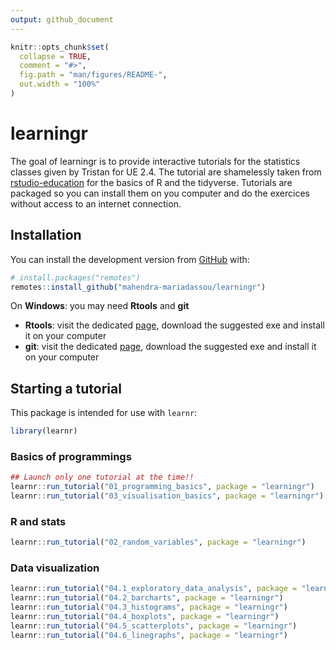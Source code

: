 ```yaml
---
output: github_document
---
```


<!-- README.md is generated from README.Rmd. Please edit that file -->

```r
knitr::opts_chunk$set(
  collapse = TRUE,
  comment = "#>",
  fig.path = "man/figures/README-",
  out.width = "100%"
)
```

# learningr

<!-- badges: start -->
<!-- badges: end -->

The goal of learningr is to provide interactive tutorials for the statistics classes given by Tristan for UE 2.4. The tutorial are shamelessly taken from [rstudio-education](https://rstudio.cloud/learn/primers) for the basics of R and the tidyverse. Tutorials are packaged so you can install them on you computer and do the exercices without access to an internet connection. 

## Installation

You can install the development version from [GitHub](https://github.com/) with:

``` r
# install.packages("remotes")
remotes::install_github("mahendra-mariadassou/learningr")
```

<!-- If the installation of `devtools` fails, you may need to install some system dependencies (for example on ubuntu/debian): -->
<!-- ```{bash, eval = FALSE} -->
<!-- sudo apt-get install libxml2-dev libcurl4-openssl-dev libssl-dev -->
<!-- ``` -->

<!-- On Mac, you may need some of the compiling tools listed [here](https://cran.r-project.org/bin/macosx/tools/) -->

On **Windows**: you may need **Rtools** and **git** 

- **Rtools**: visit the dedicated [page](https://cran.r-project.org/bin/windows/Rtools/), download the suggested exe and install it on your computer
- **git**: visit the dedicated [page](https://git-scm.com/download/win), download the suggested exe and install it on your computer

## Starting a tutorial

This package is intended for use with `learnr`:

```r
library(learnr)
```

### Basics of programmings 

```r
## Launch only one tutorial at the time!!
learnr::run_tutorial("01_programming_basics", package = "learningr")
learnr::run_tutorial("03_visualisation_basics", package = "learningr")
```

### R and stats

```r
learnr::run_tutorial("02_random_variables", package = "learningr")
```

### Data visualization

```r
learnr::run_tutorial("04.1_exploratory_data_analysis", package = "learningr")
learnr::run_tutorial("04.2_barcharts", package = "learningr")
learnr::run_tutorial("04.3_histograms", package = "learningr")
learnr::run_tutorial("04.4_boxplots", package = "learningr")
learnr::run_tutorial("04.5_scatterplots", package = "learningr")
learnr::run_tutorial("04.6_linegraphs", package = "learningr")
```
